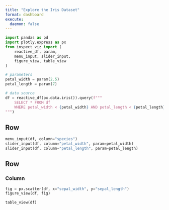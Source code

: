 ```yaml
---
title: "Explore the Iris Dataset"
format: dashboard
execute:
  daemon: false
---
```


```python
import pandas as pd
import plotly.express as px
from inspect_viz import (
    reactive_df, param, 
    menu_input, slider_input, 
    figure_view, table_view
)

# parameters
petal_width = param(2.5)
petal_length = param(7)

# data source
df = reactive_df(px.data.iris()).query(f"""
    SELECT * FROM df 
    WHERE petal_width < {petal_width} AND petal_length < {petal_length}
""")
```


## Row {.toolbar}

```python
menu_input(df, column="species")
slider_input(df, column="petal_width", param=petal_width)
slider_input(df, column="petal_length", param=petal_length)
```

## Row 

### Column

```python
fig = px.scatter(df, x="sepal_width", y="sepal_length")
figure_view(df, fig)
```

```python
table_view(df)
```

